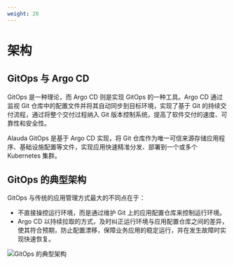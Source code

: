 ```yaml
---
weight: 20
---
```


# 架构

## GitOps 与 Argo CD 

GitOps 是一种理论，而 Argo CD 则是实现 GitOps 的一种工具。Argo CD 通过监视 Git 仓库中的配置文件并将其自动同步到目标环境，实现了基于 Git 的持续交付流程，通过将整个交付过程纳入 Git 版本控制系统，提高了软件交付的速度、可靠性和安全性。

Alauda GitOps 是基于 Argo CD 实现，将 Git 仓库作为唯一可信来源存储应用程序、基础设施配置等文件，实现应用快速精准分发、部署到一个或多个 Kubernetes 集群。

## GitOps 的典型架构
GitOps 与传统的应用管理方式最大的不同点在于：
- 不直接操控运行环境，而是通过维护 Git 上的应用配置仓库来控制运行环境。
- Argo CD 以持续拉取的方式，及时纠正运行环境与应用配置仓库之间的差异，使其符合预期，防止配置漂移，保障业务应用的稳定运行，并在发生故障时实现快速恢复。

![GitOps 的典型架构](/docs/zh/ui/gitops/images/architecture_gitops.jpg)


